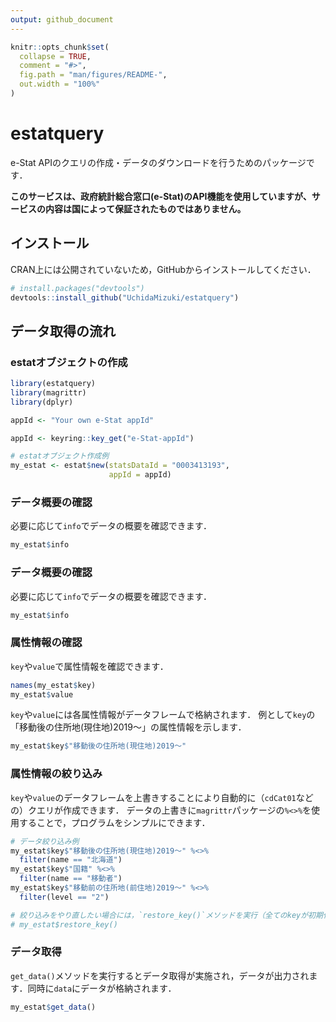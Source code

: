 ```yaml
---
output: github_document
---
```


<!-- README.md is generated from README.Rmd. Please edit that file -->

```r
knitr::opts_chunk$set(
  collapse = TRUE,
  comment = "#>",
  fig.path = "man/figures/README-",
  out.width = "100%"
)
```

# estatquery

<!-- badges: start -->
<!-- badges: end -->

e-Stat APIのクエリの作成・データのダウンロードを行うためのパッケージです．

**このサービスは、政府統計総合窓口(e-Stat)のAPI機能を使用していますが、サービスの内容は国によって保証されたものではありません。**

## インストール

CRAN上には公開されていないため，GitHubからインストールしてください．

```r
# install.packages("devtools")
devtools::install_github("UchidaMizuki/estatquery")
```

## データ取得の流れ
### estatオブジェクトの作成

```r
library(estatquery)
library(magrittr)
library(dplyr)
```


```r
appId <- "Your own e-Stat appId"
```

```r
appId <- keyring::key_get("e-Stat-appId")
```


```r
# estatオブジェクト作成例
my_estat <- estat$new(statsDataId = "0003413193", 
                      appId = appId)
```

### データ概要の確認

必要に応じて`info`でデータの概要を確認できます．

```r
my_estat$info
```


### データ概要の確認
必要に応じて`info`でデータの概要を確認できます．

```r
my_estat$info
```

### 属性情報の確認
`key`や`value`で属性情報を確認できます．

```r
names(my_estat$key)
my_estat$value
```

`key`や`value`には各属性情報がデータフレームで格納されます．
例として`key`の「移動後の住所地(現住地)2019～」の属性情報を示します．

```r
my_estat$key$"移動後の住所地(現住地)2019～"
```

### 属性情報の絞り込み

`key`や`value`のデータフレームを上書きすることにより自動的に（`cdCat01`などの）クエリが作成できます．
データの上書きに`magrittr`パッケージの`%<>%`を使用することで，プログラムをシンプルにできます．

```r
# データ絞り込み例
my_estat$key$"移動後の住所地(現住地)2019～" %<>%
  filter(name == "北海道")
my_estat$key$"国籍" %<>%
  filter(name == "移動者")
my_estat$key$"移動前の住所地(前住地)2019～" %<>%
  filter(level == "2")

# 絞り込みをやり直したい場合には，`restore_key()`メソッドを実行（全てのkeyが初期化される）．
# my_estat$restore_key()
```

### データ取得

`get_data()`メソッドを実行するとデータ取得が実施され，データが出力されます．同時に`data`にデータが格納されます．

```r
my_estat$get_data()
```

